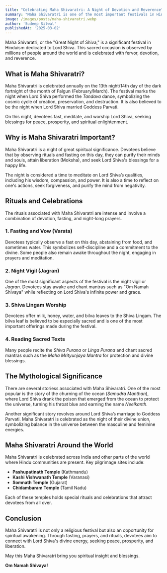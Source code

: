 ```yaml
---
title: "Celebrating Maha Shivaratri: A Night of Devotion and Reverence"
summary: "Maha Shivaratri is one of the most important festivals in Hinduism, dedicated to Lord Shiva. This post explores its significance, rituals, and celebrations."
image: /images/posts/maha-shivaratri.webp
author: 'Sudeep Silwal'
publishedAt: '2025-03-02'
---
```


Maha Shivaratri, or the "Great Night of Shiva," is a significant festival in Hinduism dedicated to Lord Shiva. This sacred occasion is observed by millions of people around the world and is celebrated with fervor, devotion, and reverence.

## What is Maha Shivaratri?

Maha Shivaratri is celebrated annually on the 13th night/14th day of the dark fortnight of the month of Falgun (February/March). The festival marks the night when Lord Shiva performed the *Tandava* dance, symbolizing the cosmic cycle of creation, preservation, and destruction. It is also believed to be the night when Lord Shiva married Goddess Parvati.

On this night, devotees fast, meditate, and worship Lord Shiva, seeking blessings for peace, prosperity, and spiritual enlightenment.

## Why is Maha Shivaratri Important?

Maha Shivaratri is a night of great spiritual significance. Devotees believe that by observing rituals and fasting on this day, they can purify their minds and souls, attain liberation (Moksha), and seek Lord Shiva's blessings for a happy life.

The night is considered a time to meditate on Lord Shiva’s qualities, including his wisdom, compassion, and power. It is also a time to reflect on one's actions, seek forgiveness, and purify the mind from negativity.

## Rituals and Celebrations

The rituals associated with Maha Shivaratri are intense and involve a combination of devotion, fasting, and night-long prayers.

### 1. **Fasting and Vow (Varata)**

Devotees typically observe a fast on this day, abstaining from food, and sometimes water. This symbolizes self-discipline and a commitment to the divine. Some people also remain awake throughout the night, engaging in prayers and meditation.

### 2. **Night Vigil (Jagran)**

One of the most significant aspects of the festival is the night vigil or *Jagran*. Devotees stay awake and chant mantras such as "Om Namah Shivaya" while reflecting on Lord Shiva's infinite power and grace.

### 3. **Shiva Lingam Worship**

Devotees offer milk, honey, water, and bilva leaves to the Shiva Lingam. The bilva leaf is believed to be especially sacred and is one of the most important offerings made during the festival.

### 4. **Reading Sacred Texts**

Many people recite the *Shiva Purana* or *Linga Purana* and chant sacred mantras such as the *Maha Mrityunjaya Mantra* for protection and divine blessings.

## The Mythological Significance

There are several storiess associated with Maha Shivaratri. One of the most popular is the story of the churning of the ocean (*Samudra Manthan*), where Lord Shiva drank the poison that emerged from the ocean to protect the universe, turning his throat blue and earning the name *Neelkanth*.

Another significant story revolves around Lord Shiva’s marriage to Goddess Parvati. Maha Shivaratri is celebrated as the night of their divine union, symbolizing balance in the universe between the masculine and feminine energies.

## Maha Shivaratri Around the World

Maha Shivaratri is celebrated across India and other parts of the world where Hindu communities are present. Key pilgrimage sites include:
- **Pashupatinath Temple** (Kathmandu)
- **Kashi Vishwanath Temple** (Varanasi)
- **Somnath Temple** (Gujarat)
- **Chidambaram Temple** (Tamil Nadu)

Each of these temples holds special rituals and celebrations that attract devotees from all over.

## Conclusion

Maha Shivaratri is not only a religious festival but also an opportunity for spiritual awakening. Through fasting, prayers, and rituals, devotees aim to connect with Lord Shiva's divine energy, seeking peace, prosperity, and liberation.

May this Maha Shivaratri bring you spiritual insight and blessings. 

**Om Namah Shivaya!**
